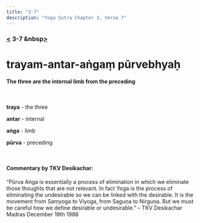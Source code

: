 ```yaml
---
title: "3-7"
description: "Yoga Sutra Chapter 3, Verse 7"
---
```


### [<](/Chapter-3/3-6/) 3-7 &nbsp[>](/Chapter-3/3-8/)

# trayam-antar-aṅgaṃ pūrvebhyaḥ

#### The three are the internal limb from the preceding

<br />

**traya** - the three

**antar** - internal

**aṅga** - limb

**pūrva** - preceding

<br />

#### Commentary by TKV Desikachar:

“Pūrva Aṅga is essentially a process of elimination
in which we eliminate those thoughts that are not relevant.
In fact Yoga is the process of eliminating the undesirable
so we can be linked with the desirable.
It is the movement from Saṃyoga to Viyoga,
from Saguṇa to Nirguṇa.
But we must be careful how we define desirable or undesirable.”
– TKV Desikachar Madras December 19th 1988
